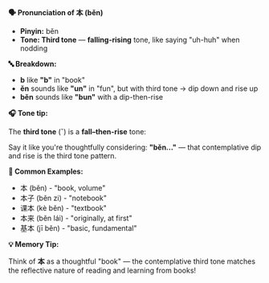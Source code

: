 **🗣️ Pronunciation of 本 (běn)**

- **Pinyin:** běn
- **Tone: Third tone** — **falling-rising** tone, like saying "uh-huh" when nodding

**🔤 Breakdown:**

- **b** like **"b"** in "book"
- **ěn** sounds like **"un"** in "fun", but with third tone → dip down and rise up
- **běn** sounds like **"bun"** with a dip-then-rise

**🎧 Tone tip:**

The **third tone** (ˇ) is a **fall–then-rise** tone:

Say it like you're thoughtfully considering: **"běn..."** — that contemplative dip and rise is the
third tone pattern.

**📝 Common Examples:**

- 本 (běn) - "book, volume"
- 本子 (běn zi) - "notebook"
- 课本 (kè běn) - "textbook"
- 本来 (běn lái) - "originally, at first"
- 基本 (jī běn) - "basic, fundamental"

**💡 Memory Tip:**

Think of **本** as a thoughtful "book" — the contemplative third tone matches the reflective nature
of reading and learning from books!
